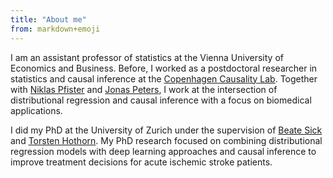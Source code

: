 ```yaml
---
title: "About me"
from: markdown+emoji
---
```


I am an assistant professor of statistics at the Vienna University of Economics
and Business. Before, I worked as a postdoctoral researcher in statistics and
causal inference at the [Copenhagen Causality Lab](https://cocala.github.io/).
Together with [Niklas Pfister](https://niklaspfister.github.io) and [Jonas
Peters](http://web.math.ku.dk/~peters/), I work at the intersection of
distributional regression and causal inference with a focus on biomedical
applications. 

I did my PhD at the University of Zurich under the supervision of [Beate
Sick](https://www.ebpi.uzh.ch/en/aboutus/departments/biostatistics/teambiostats/sick.html)
and [Torsten Hothorn](http://user.math.uzh.ch/hothorn/). My PhD research focused
on combining distributional regression models with deep learning approaches and
causal inference to improve treatment decisions for acute ischemic stroke
patients.

